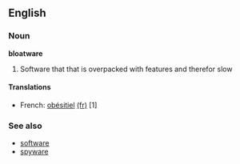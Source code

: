 == English ==
=== Noun ===
'''bloatware'''

# Software that that is overpacked with features and therefor slow

==== Translations ====
* French: [[obésitiel]] [[:fr:obésitiel|(fr)]] [1]

===See also===
*[[software]]
*[[spyware]]